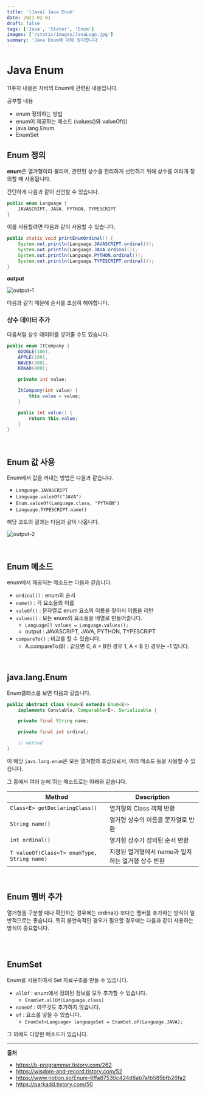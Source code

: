 ```yaml
---
title: '[Java] Java Enum'
date: 2021-02-01
draft: false
tags: ['Java', 'Stater', 'Enum']
images: ['/static/images/JavaLogo.jpg']
summary: 'Java Enum에 대해 정리합니다.'
---
```


# Java Enum

11주차 내용은 자바의 Enum에 관련된 내용입니다.

공부할 내용

- enum 정의하는 방법
- enum이 제공하는 메소드 (values()와 valueOf())
- java.lang.Enum
- EnumSet

## Enum 정의

**enum**은 열겨형이라 불리며, 관련된 상수를 편리하게 선언하기 위해 상수를 여러개 정의할 때 사용됩니다.

간단하게 다음과 같이 선언할 수 있습니다.

```java
public enum Language {
    JAVASCRIPT, JAVA, PYTHON, TYPESCRIPT
}
```

이를 사용할려면 다음과 같이 사용할 수 있습니다.

```java
public static void printEnumOrdinal() {
    System.out.println(Language.JAVASCRIPT.ordinal());
    System.out.println(Language.JAVA.ordinal());
    System.out.println(Language.PYTHON.ordinal());
    System.out.println(Language.TYPESCRIPT.ordinal());
}
```

**output**

![output-1](https://user-images.githubusercontent.com/42582516/106461852-ae9a6680-64d8-11eb-9431-d97516e46b24.png)

다음과 같기 때문에 순서를 조심히 해야합니다.

### 상수 데이터 추가

다음처럼 상수 데이터를 넣어줄 수도 있습니다.

```java
public enum ItCompany {
    GOOGLE(100),
    APPLE(200),
    NAVER(300),
    KAKAO(400);

    private int value;

    ItCompany(int value) {
        this.value = value;
    }

    public int value() {
        return this.value;
    }
}
```

<br />

## Enum 값 사용

Enum에서 값을 꺼내는 방법은 다음과 같습니다.

- `Language.JAVASCRIPT`
- `Language.valueOf("JAVA")`
- `Enum.valueOf(Language.class, "PYTHON")`
- `Language.TYPESCRIPT.name()`

해당 코드의 결과는 다음과 같이 나옵니다.

![output-2](https://user-images.githubusercontent.com/42582516/106462114-fde09700-64d8-11eb-80bf-fdd498b1c92f.png)

<br />

## Enum 메소드

enum에서 제공되는 메소드는 다음과 같습니다.

- `ordinal()` : enum의 순서
- `name()` : 각 요소들의 이름
- `valeOf()` : 문자열로 enum 요소의 이름을 찾아서 이름을 리턴
- `values()` : 모든 enum의 요소들을 배열로 만들어줍니다.
  - `Language[] values = Language.values();`
  - output : JAVASCRIPT, JAVA, PYTHON, TYPESCRIPT
- `compareTo()` : 비교를 할 수 있습니다.
  - A.compareTo(B) : 같으면 0, A > B인 경우 1, A < B 인 경우는 -1 입니다.

<br />

## java.lang.Enum

Enum클래스를 보면 다음과 같습니다.

```java
public abstract class Enum<E extends Enum<E>>
    implements Constable, Comparable<E>, Serializable {

    private final String name;

    private final int ordinal;

    // method
}

```

이 해당 `java.lang.enum`은 모든 열겨형의 조상으로서, 여러 메소드 등을 사용할 수 있습니다.

그 중에서 여러 눈에 뛰는 메소드로는 아래와 같습니다.

| Method                                      | Description                                        |
| ------------------------------------------- | -------------------------------------------------- |
| `Class<E> getDeclaringClass()`              | 열거형의 Class 객체 반환                           |
| `String name()`                             | 열거형 상수의 이름을 문자열로 반환                 |
| `int ordinal()`                             | 열거형 상수가 정의된 순서 반환                     |
| `T valueOf(Class<T> enumType, String name)` | 지정된 열거형에서 name과 일치하는 열거형 상수 반환 |

<br />

## Enum 멤버 추가

열거형을 구분할 때나 확인하는 경우에는 ordinal() 보다는 멤버를 추가하는 방식이 일반적으로는 좋습니다. 특히 불연속적인 경우가 필요할 경우에는 다음과 같이 사용하는 방식이 중요합니다.

```java

```

<br />

## EnumSet

Enum을 사용하여서 Set 자료구조를 만들 수 있습니다.

- `allOf` : enum에서 정의된 정보를 모두 추가할 수 있습니다.
  - `EnumSet.allOf(Language.class)`
- `noneOf` : 아무것도 추가하지 않습니다.
- `of` : 요소를 넣을 수 있습니다.
  - `EnumSet<Language> languageSet = EnumSet.of(Language.JAVA);`

그 외에도 다양한 메소드가 있습니다.

---

**출처**

- https://b-programmer.tistory.com/262
- https://wisdom-and-record.tistory.com/52
- https://www.notion.so/Enum-6ffa87530c424d8ab7a1b585bfb26fa2
- https://parkadd.tistory.com/50
